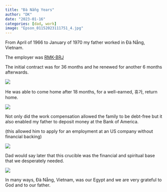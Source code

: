 ```yaml
---
title: "Đà Nẵng Years"
author: "DK"
date: "2023-01-16"
categories: [dad, work]
image: "Epson_01152023111751_4.jpg"
---
```

  
  From April of 1966 to January of 1970 my father worked in Đà Nẵng, Vietnam.

The employer was [RMK-BRJ](https://en.wikipedia.org/wiki/RMK-BRJ)

The initial contract was for 36 months and he renewed for another 6 months afterwards.

![](Epson_01152023103739_4.jpg)


He was able to come home after 18 months, for a well-earned, 휴가, return home.

![](Epson_01152023092338_3.jpg)

Not only did the work compensation allowed the family to be debt-free but it also enabled my father to deposit money at the Bank of America.

(this allowed him to apply for an employment at an US company without financial backing)

![](Epson_01152023103739_2.jpg)

Dad would say later that this crucible was the financial and spiritual base that we desperately needed.

![](Epson_01152023091240_3.jpg)

In many ways, Đà Nẵng, Vietnam, was our Egypt and we are very grateful to God and to our father.
